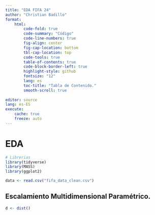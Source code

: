 ```yaml
---
title: "EDA FIFA 24"
author: "Christian Badillo"
format: 
    html:
        code-fold: true
        code-summary: "Código"
        code-line-numbers: true
        fig-align: center
        fig-cap-location: bottom
        tbl-cap-location: top
        code-tools: true
        table-of-contents: true
        code-block-border-left: true
        highlight-style: github
        fontsize: "12"
        lang: es
        toc-title: "Tabla de Contenido."
        smooth-scroll: true
           
editor: source
lang: es-ES
execute:
    cache: true
    freeze: auto 
---
```


\newpage

# EDA

```r
# Librerias
library(tidyverse)
library(MASS)
library(ggplot2)
```

```r
data <- read.csv("fifa_data_clean.csv")
```

## Escalamiento Multidimensional Paramétrico.
```r

d <- dist()
```

